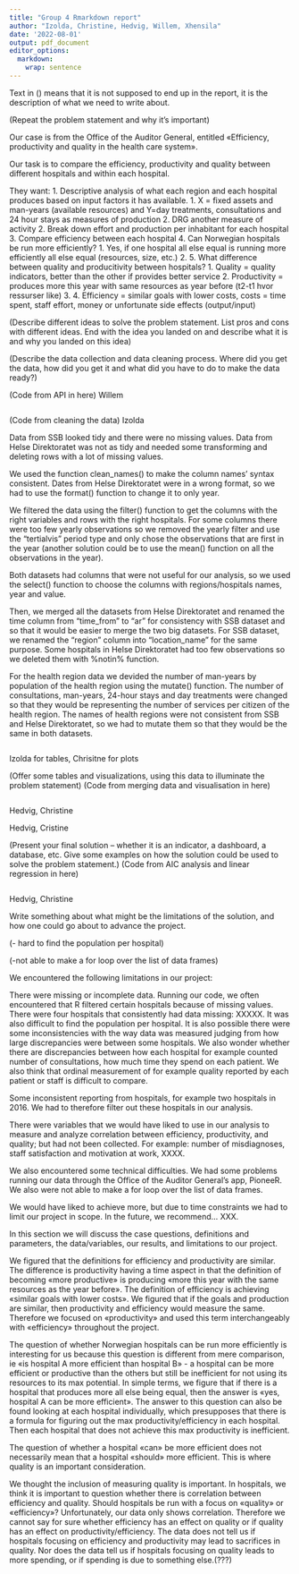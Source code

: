 ```yaml
---
title: "Group 4 Rmarkdown report"
author: "Izolda, Christine, Hedvig, Willem, Xhensila"
date: '2022-08-01'
output: pdf_document
editor_options: 
  markdown: 
    wrap: sentence
---
```


Text in () means that it is not supposed to end up in the report, it is the description of what we need to write about.

\section{Introduction}

(Repeat the problem statement and why it's important)

Our case is from the Office of the Auditor General, entitled «Efficiency, productivity and quality in the health care system». 

Our task is to compare the efficiency, productivity and quality between different hospitals and within each hospital. 


They want: 
    1. Descriptive analysis of what each region and each hospital produces based on input factors it has available. 
        1. X = fixed assets and man-years (available resources) and Y=day treatments, consultations and 24 hour stays as measures of production
        2. DRG another measure of activity
    2. Break down effort and production per inhabitant for each hospital
    3. Compare efficiency between each hospital
    4. Can Norwegian hospitals be run more efficiently?
        1. Yes, if one hospital all else equal is running more efficiently all else equal (resources, size, etc.)
        2. 
    5. What difference between quality and producitivity between hospitals? 
        1. Quality = quality indicators, better than the other if provides better service 
        2. Productivity = produces more this year with same resources as year before (t2-t1 hvor ressurser like)
        3. 
        4. Efficiency = similar goals with lower costs, costs = time spent, staff effort, money or unfortunate side effects (output/input)



\section{Background}

\section{Brainstorming}

(Describe different ideas to solve the problem statement. List pros and cons with different ideas. End with the idea you landed on and describe what it is and why you landed on this idea)

\section{Data collection}

(Describe the data collection and data cleaning process. Where did you get the data, how did you get it and what did you have to do to make the data ready?)

(Code from API in here) Willem

```r


```

(Code from cleaning the data) Izolda

Data from SSB looked tidy and there were no missing values.
Data from Helse Direktoratet was not as tidy and needed some transforming and deleting rows with a lot of missing values.

We used the function clean_names() to make the column names' syntax consistent.
Dates from Helse Direktoratet were in a wrong format, so we had to use the format() function to change it to only year.

We filtered the data using the filter() function to get the columns with the right variables and rows with the right hospitals.
For some columns there were too few yearly observations so we removed the yearly filter and use the "tertialvis" period type and only chose the observations that are first in the year (another solution could be to use the mean() function on all the observations in the year).

Both datasets had columns that were not useful for our analysis, so we used the select() function to choose the columns with regions/hospitals names, year and value.

Then, we merged all the datasets from Helse Direktoratet and renamed the time column from "time_from" to "ar" for consistency with SSB dataset and so that it would be easier to merge the two big datasets.
For SSB dataset, we renamed the "region" column into "location_name" for the same purpose.
Some hospitals in Helse Direktoratet had too few observations so we deleted them with %notin% function.

For the health region data we devided the number of man-years by population of the health region using the mutate() function.
The number of consultations, man-years, 24-hour stays and day treatments were changed so that they would be representing the number of services per citizen of the health region.
The names of health regions were not consistent from SSB and Helse Direktoratet, so we had to mutate them so that they would be the same in both datasets.

```r

```

\section{Data description}

Izolda for tables, Chrisitne for plots

(Offer some tables and visualizations, using this data to illuminate the problem statement) (Code from merging data and visualisation in here)

```r

```

\section{Empirical Strategy} Hedvig, Christine

\section{Findings and Main Results} Hedvig, Cristine

(Present your final solution -- whether it is an indicator, a dashboard, a database, etc. Give some examples on how the solution could be used to solve the problem statement.) (Code from AIC analysis and linear regression in here)

```r

```

\section{Limitations and steps forward} Hedvig, Christine

Write something about what might be the limitations of the solution, and how one could go about to advance the project.

(- hard to find the population per hospital)

(-not able to make a for loop over the list of data frames)


We encountered the following limitations in our project:

There were missing or incomplete data. Running our code, we often encountered that R filtered certain hospitals because of missing values. There were four hospitals that consistently had data missing: XXXXX. It was also difficult to find the population per hospital. It is also possible there were some inconsistencies with the way data was measured judging from how large discrepancies were between some hospitals. We also wonder whether there are discrepancies between how each hospital for example counted number of consultations, how much time they spend on each patient. We also think that ordinal measurement of for example quality reported by each patient or staff is difficult to compare. 

Some inconsistent reporting from hospitals, for example two hospitals in 2016. We had to therefore filter out these hospitals in our analysis.

There were variables that we would have liked to use in our analysis to measure and analyze correlation between efficiency, productivity, and quality; but had not been collected. For example: number of misdiagnoses, staff satisfaction and motivation at work,  XXXX.

We also encountered some technical difficulties. We had some problems running our data through the Office of the Auditor General’s app, PioneeR. We also were not able to make a for loop over the list of data frames. 

We would have liked to achieve more, but due to time constraints we had to limit our project in scope. In the future, we recommend… XXX.



\section{Discussion/ Conclusion}

In this section we will discuss the case questions, definitions and parameters, the data/variables, our results, and limitations to our project. 

We figured that the definitions for efficiency and productivity are similar. The difference is productivity having a time aspect in that the definition of becoming «more productive» is producing «more this year with the same resources as the year before». The definition of efficiency is achieving «similar goals with lower costs». We figured that if the goals and production are similar, then productivity and efficiency would measure the same. Therefore we focused on «productivity» and used this term interchangeably with «efficiency» throughout the project. 


The question of whether Norwegian hospitals can be run more efficiently is interesting for us because this question is different from mere comparison, ie «is hospital A more efficient than hospital B» - a hospital can be more efficient or productive than the others but still be inefficient for not using its resources to its max potential. In simple terms, we figure that if there is a hospital that produces more all else being equal, then the answer is «yes, hospital A can be more efficient». The answer to this question can also be found looking at each hospital individually, which presupposes that there is a formula for figuring out the max productivity/efficiency in each hospital. Then each hospital that does not achieve this max productivity is inefficient. 

The question of whether a hospital «can» be more efficient does not necessarily mean that a hospital «should» more efficient. This is where quality is an important consideration. 

We thought the inclusion of measuring quality is important. In hospitals, we think it is important to question whether there is correlation between efficiency and quality. Should hospitals be run with a focus on «quality» or «efficiency»? Unfortunately, our data only shows correlation. Therefore we cannot say for sure whether efficiency has an effect on quality or if quality has an effect on productivity/efficiency. The data does not tell us if hospitals focusing on efficiency and productivity may lead to sacrifices in quality. Nor does the data tell us if hospitals focusing on quality leads to more spending, or if spending is due to something else.(???)

